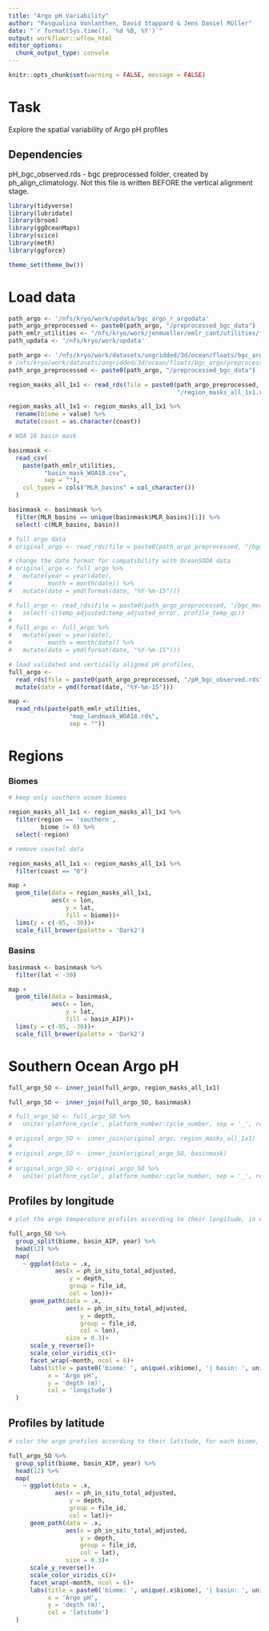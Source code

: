 ```yaml
---
title: "Argo pH Variability"
author: "Pasqualina Vonlanthen, David Stappard & Jens Daniel Müller"
date: "`r format(Sys.time(), '%d %B, %Y')`"
output: workflowr::wflow_html
editor_options:
  chunk_output_type: console
---
```


```r
knitr::opts_chunk$set(warning = FALSE, message = FALSE)
```

# Task 

Explore the spatial variability of Argo pH profiles 

Dependencies
------------

pH_bgc_observed.rds - bgc preprocessed folder, created by ph_align_climatology. Not this file is written BEFORE the vertical alignment stage.

```r

library(tidyverse)
library(lubridate)
library(broom)
library(ggOceanMaps)
library(scico)
library(metR)
library(ggforce)
```

```r

theme_set(theme_bw())

```

# Load data 


```r

path_argo <- '/nfs/kryo/work/updata/bgc_argo_r_argodata'
path_argo_preprocessed <- paste0(path_argo, "/preprocessed_bgc_data")
path_emlr_utilities <- "/nfs/kryo/work/jenmueller/emlr_cant/utilities/files/"
path_updata <- '/nfs/kryo/work/updata'

path_argo <- '/nfs/kryo/work/datasets/ungridded/3d/ocean/floats/bgc_argo'
# /nfs/kryo/work/datasets/ungridded/3d/ocean/floats/bgc_argo/preprocessed_bgc_data
path_argo_preprocessed <- paste0(path_argo, "/preprocessed_bgc_data")

```

```r

region_masks_all_1x1 <- read_rds(file = paste0(path_argo_preprocessed,
                                               "/region_masks_all_1x1.rds"))

region_masks_all_1x1 <- region_masks_all_1x1 %>%
  rename(biome = value) %>% 
  mutate(coast = as.character(coast))

# WOA 18 basin mask

basinmask <-
  read_csv(
    paste(path_emlr_utilities,
          "basin_mask_WOA18.csv",
          sep = ""),
    col_types = cols("MLR_basins" = col_character())
  )

basinmask <- basinmask %>%
  filter(MLR_basins == unique(basinmask$MLR_basins)[1]) %>% 
  select(-c(MLR_basins, basin))

# full argo data
# original_argo <- read_rds(file = paste0(path_argo_preprocessed, "/bgc_merge_pH_qc_1.rds"))

# change the date format for compatibility with OceanSODA data
# original_argo <- full_argo %>%
#   mutate(year = year(date),
#          month = month(date)) %>%
#   mutate(date = ymd(format(date, "%Y-%m-15")))

# full_argo <- read_rds(file = paste0(path_argo_preprocessed, '/bgc_merge_flag_AB.rds')) %>% 
#   select(-c(temp_adjusted:temp_adjusted_error, profile_temp_qc))
# 
# full_argo <- full_argo %>%
#   mutate(year = year(date),
#          month = month(date)) %>%
#   mutate(date = ymd(format(date, "%Y-%m-15")))

# load validated and vertically aligned pH profiles, 
full_argo <-
  read_rds(file = paste0(path_argo_preprocessed, "/pH_bgc_observed.rds")) %>%
  mutate(date = ymd(format(date, "%Y-%m-15")))

map <-
  read_rds(paste(path_emlr_utilities,
                 "map_landmask_WOA18.rds",
                 sep = ""))

```


# Regions 

### Biomes 

```r

# keep only southern ocean biomes 

region_masks_all_1x1 <- region_masks_all_1x1 %>%
  filter(region == 'southern',
         biome != 0) %>% 
  select(-region)

# remove coastal data 

region_masks_all_1x1 <- region_masks_all_1x1 %>% 
  filter(coast == "0")
```

```r

map +
  geom_tile(data = region_masks_all_1x1, 
            aes(x = lon, 
                y = lat, 
                fill = biome))+
  lims(y = c(-85, -30))+
  scale_fill_brewer(palette = 'Dark2')

```

### Basins

```r

basinmask <- basinmask %>%
  filter(lat < -30)
```

```r

map +
  geom_tile(data = basinmask, 
            aes(x = lon, 
                y = lat, 
                fill = basin_AIP))+
  lims(y = c(-85, -30))+
  scale_fill_brewer(palette = 'Dark2')
```


# Southern Ocean Argo pH 

```r

full_argo_SO <- inner_join(full_argo, region_masks_all_1x1)

full_argo_SO <- inner_join(full_argo_SO, basinmask)

# full_argo_SO <- full_argo_SO %>%
#   unite('platform_cycle', platform_number:cycle_number, sep = '_', remove = FALSE)

# original_argo_SO <- inner_join(original_argo, region_masks_all_1x1)
# 
# original_argo_SO <- inner_join(original_argo_SO, basinmask)
# 
# original_argo_SO <- original_argo_SO %>% 
#   unite('platform_cycle', platform_number:cycle_number, sep = '_', remove = FALSE)

```

## Profiles by longitude 

```r

# plot the argo temperature profiles according to their longitude, in each biome, basin, and year

full_argo_SO %>% 
  group_split(biome, basin_AIP, year) %>% 
  head(12) %>%
  map(
    ~ ggplot(data = .x,
             aes(x = ph_in_situ_total_adjusted,
                 y = depth,
                 group = file_id,
                 col = lon))+
      geom_path(data = .x,
                aes(x = ph_in_situ_total_adjusted,
                    y = depth,
                    group = file_id,
                    col = lon), 
                size = 0.3)+
      scale_y_reverse()+
      scale_color_viridis_c()+
      facet_wrap(~month, ncol = 6)+
      labs(title = paste0('biome: ', unique(.x$biome), '| basin: ', unique(.x$basin_AIP), ' |', unique(.x$year)),
           x = 'Argo pH',
           y = 'depth (m)',
           col = 'longitude')
  )
```


## Profiles by latitude 

```r

# color the argo profiles according to their latitude, for each biome, basin, and year 

full_argo_SO %>%
  group_split(biome, basin_AIP, year) %>%
  head(12) %>%
  map(
    ~ ggplot(data = .x,
             aes(x = ph_in_situ_total_adjusted,
                 y = depth,
                 group = file_id,
                 col = lat))+
      geom_path(data = .x,
                aes(x = ph_in_situ_total_adjusted,
                    y = depth,
                    group = file_id,
                    col = lat), 
                size = 0.3)+
      scale_y_reverse()+
      scale_color_viridis_c()+
      facet_wrap(~month, ncol = 6)+
      labs(title = paste0('biome: ', unique(.x$biome), '| basin: ', unique(.x$basin_AIP), ' |', unique(.x$year)),
           x = 'Argo pH',
           y = 'depth (m)',
           col = 'latitude')
  )


```

